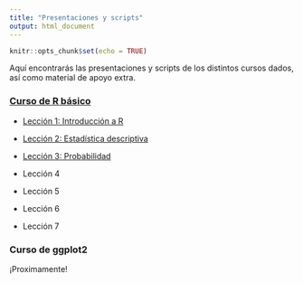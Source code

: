 ```yaml
---
title: "Presentaciones y scripts"
output: html_document
---
```


```r
knitr::opts_chunk$set(echo = TRUE)
```


Aquí encontrarás las presentaciones y scripts de los distintos cursos dados, así como material de apoyo extra.

### [Curso de R básico](https://imalejandrorg.github.io/Curso_R_basico/Curso_R_basico/docs/index.html)

- [Lección 1: Introducción a R](https://imalejandrorg.github.io/Curso_R_basico/presentaciones/Clase-01/clase-01.html#1)

- [Lección 2: Estadística descriptiva](https://imalejandrorg.github.io/Curso_R_basico/presentaciones/Clase-02/clase-02.html#1)

- [Lección 3: Probabilidad](https://imalejandrorg.github.io/Curso_R_basico/presentaciones/Clase-03/clase-03.html#1)

- Lección 4

- Lección 5

- Lección 6

- Lección 7

### Curso de ggplot2

¡Proximamente!